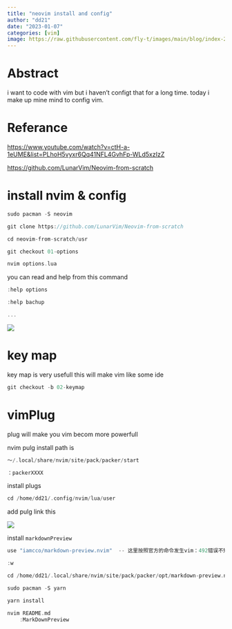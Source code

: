 ```yaml
---
title: "neovim install and config"
author: "dd21"
date: "2023-01-07"
categories: [vim]
image: https://raw.githubusercontent.com/fly-t/images/main/blog/index-2023-01-07-21-57-02.png
---
```


# Abstract

i want to code with vim but i haven't configt that for a long time. today i make up mine mind to config vim.

# Referance

[https://www.youtube.com/watch?v=ctH-a-1eUME&list=PLhoH5vyxr6Qq41NFL4GvhFp-WLd5xzIzZ
](https://www.youtube.com/watch?v=ctH-a-1eUME&list=PLhoH5vyxr6Qq41NFL4GvhFp-WLd5xzIzZ)

[https://github.com/LunarVim/Neovim-from-scratch](https://github.com/LunarVim/Neovim-from-scratch)

# install nvim & config

```c
sudo pacman -S neovim

git clone https://github.com/LunarVim/Neovim-from-scratch

cd neovim-from-scratch/usr

git checkout 01-options

nvim options.lua
```

you can read and help from this command

```c
:help options

:help bachup

...
```

![](https://raw.githubusercontent.com/fly-t/images/main/blog/index-2023-01-07-22-11-59.png)

# key map

key map is very usefull this will make vim like some ide

```c
git checkout -b 02-keymap
```

# vimPlug

plug will make you vim becom more powerfull

nvim pulg install path is 

``` c
～/.local/share/nvim/site/pack/packer/start

：packerXXXX
```
install plugs

``` c
cd /home/dd21/.config/nvim/lua/user

```
add pulg link this

![](https://raw.githubusercontent.com/fly-t/images/main/blog/index-2023-01-08-00-55-39.png)

install `markdownPreview`

``` c
use "iamcco/markdown-preview.nvim"  -- 这里按照官方的命令发生vim：492错误不知道怎么回事，不添加选项没有任何问题

:w

cd /home/dd21/.local/share/nvim/site/pack/packer/opt/markdown-preview.nvim/app

sudo pacman -S yarn 

yarn install 

nvim README.md
    :MarkDownPreview
```
